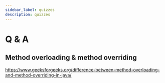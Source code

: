 ```yaml
---
sidebar_label: quizzes
description: quizzes
---
```


# Q & A

## Method overloading & method overriding

https://www.geeksforgeeks.org/difference-between-method-overloading-and-method-overriding-in-java/
